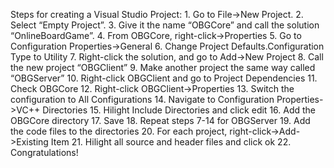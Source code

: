 

Steps for creating a Visual Studio Project:
  1.  Go to File->New Project.
  2.  Select "Empty Project".
  3.  Give it the name "OBGCore" and call the solution "OnlineBoardGame".
  4.  From OBGCore, right-click->Properties
  5.  Go to Configuration Properties->General
  6.  Change Project Defaults.Configuration Type to Utility
  7.  Right-click the solution, and go to Add->New Project
  8.  Call the new project "OBGClient"
  9.  Make another project the same way called "OBGServer"
  10. Right-click OBGClient and go to Project Dependencies
  11. Check OBGCore
  12. Right-click OBGClient->Properties
  13. Switch the configuration to All Configurations
  14. Navigate to Configuration Properties->VC++ Directories
  15. Hilight Include Directories and click edit
  16. Add the OBGCore directory
  17. Save
  18. Repeat steps 7-14 for OBGServer
  19. Add the code files to the directories
  20. For each project, right-click->Add->Existing Item
  21.   Hilight all source and header files and click ok
  22. Congratulations!